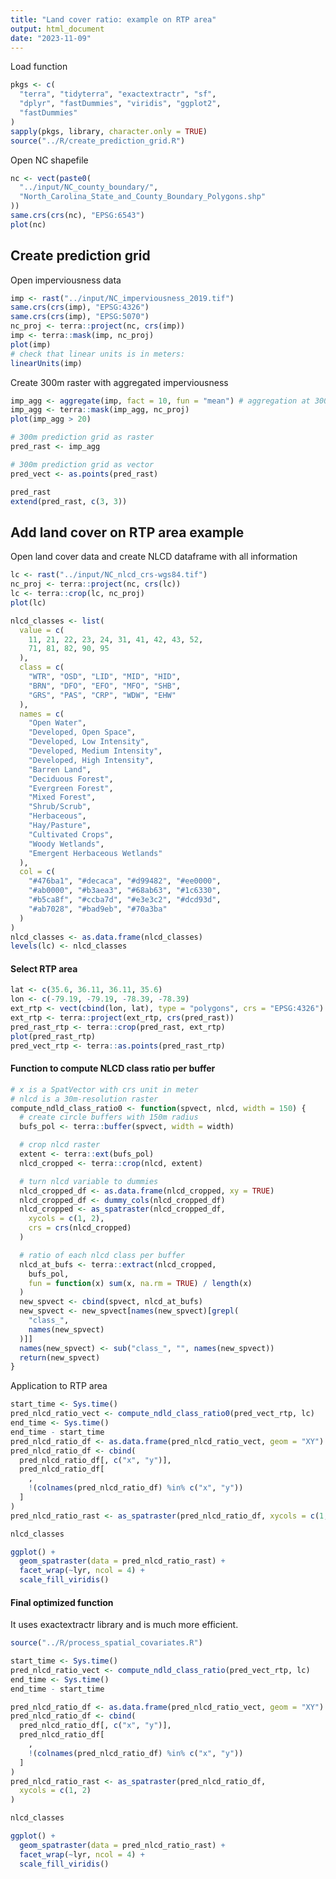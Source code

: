 ```yaml
---
title: "Land cover ratio: example on RTP area"
output: html_document
date: "2023-11-09"
---
```


Load function

```r
pkgs <- c(
  "terra", "tidyterra", "exactextractr", "sf",
  "dplyr", "fastDummies", "viridis", "ggplot2",
  "fastDummies"
)
sapply(pkgs, library, character.only = TRUE)
source("../R/create_prediction_grid.R")
```

Open NC shapefile

```r
nc <- vect(paste0(
  "../input/NC_county_boundary/",
  "North_Carolina_State_and_County_Boundary_Polygons.shp"
))
same.crs(crs(nc), "EPSG:6543")
plot(nc)
```

## Create prediction grid

Open imperviousness data

```r
imp <- rast("../input/NC_imperviousness_2019.tif")
same.crs(crs(imp), "EPSG:4326")
same.crs(crs(imp), "EPSG:5070")
nc_proj <- terra::project(nc, crs(imp))
imp <- terra::mask(imp, nc_proj)
plot(imp)
# check that linear units is in meters:
linearUnits(imp)
```

Create 300m raster with aggregated imperviousness

```r
imp_agg <- aggregate(imp, fact = 10, fun = "mean") # aggregation at 300m
imp_agg <- terra::mask(imp_agg, nc_proj)
plot(imp_agg > 20)
```

```r
# 300m prediction grid as raster
pred_rast <- imp_agg

# 300m prediction grid as vector
pred_vect <- as.points(pred_rast)
```

```r
pred_rast
extend(pred_rast, c(3, 3))
```

## Add land cover on RTP area example

Open land cover data and create NLCD dataframe with all information

```r
lc <- rast("../input/NC_nlcd_crs-wgs84.tif")
nc_proj <- terra::project(nc, crs(lc))
lc <- terra::crop(lc, nc_proj)
plot(lc)

nlcd_classes <- list(
  value = c(
    11, 21, 22, 23, 24, 31, 41, 42, 43, 52,
    71, 81, 82, 90, 95
  ),
  class = c(
    "WTR", "OSD", "LID", "MID", "HID",
    "BRN", "DFO", "EFO", "MFO", "SHB",
    "GRS", "PAS", "CRP", "WDW", "EHW"
  ),
  names = c(
    "Open Water",
    "Developed, Open Space",
    "Developed, Low Intensity",
    "Developed, Medium Intensity",
    "Developed, High Intensity",
    "Barren Land",
    "Deciduous Forest",
    "Evergreen Forest",
    "Mixed Forest",
    "Shrub/Scrub",
    "Herbaceous",
    "Hay/Pasture",
    "Cultivated Crops",
    "Woody Wetlands",
    "Emergent Herbaceous Wetlands"
  ),
  col = c(
    "#476ba1", "#decaca", "#d99482", "#ee0000",
    "#ab0000", "#b3aea3", "#68ab63", "#1c6330",
    "#b5ca8f", "#ccba7d", "#e3e3c2", "#dcd93d",
    "#ab7028", "#bad9eb", "#70a3ba"
  )
)
nlcd_classes <- as.data.frame(nlcd_classes)
levels(lc) <- nlcd_classes
```

#### Select RTP area

```r
lat <- c(35.6, 36.11, 36.11, 35.6)
lon <- c(-79.19, -79.19, -78.39, -78.39)
ext_rtp <- vect(cbind(lon, lat), type = "polygons", crs = "EPSG:4326")
ext_rtp <- terra::project(ext_rtp, crs(pred_rast))
pred_rast_rtp <- terra::crop(pred_rast, ext_rtp)
plot(pred_rast_rtp)
pred_vect_rtp <- terra::as.points(pred_rast_rtp)
```

#### Function to compute NLCD class ratio per buffer

```r
# x is a SpatVector with crs unit in meter
# nlcd is a 30m-resolution raster
compute_ndld_class_ratio0 <- function(spvect, nlcd, width = 150) {
  # create circle buffers with 150m radius
  bufs_pol <- terra::buffer(spvect, width = width)

  # crop nlcd raster
  extent <- terra::ext(bufs_pol)
  nlcd_cropped <- terra::crop(nlcd, extent)

  # turn nlcd variable to dummies
  nlcd_cropped_df <- as.data.frame(nlcd_cropped, xy = TRUE)
  nlcd_cropped_df <- dummy_cols(nlcd_cropped_df)
  nlcd_cropped <- as_spatraster(nlcd_cropped_df,
    xycols = c(1, 2),
    crs = crs(nlcd_cropped)
  )

  # ratio of each nlcd class per buffer
  nlcd_at_bufs <- terra::extract(nlcd_cropped,
    bufs_pol,
    fun = function(x) sum(x, na.rm = TRUE) / length(x)
  )
  new_spvect <- cbind(spvect, nlcd_at_bufs)
  new_spvect <- new_spvect[names(new_spvect)[grepl(
    "class_",
    names(new_spvect)
  )]]
  names(new_spvect) <- sub("class_", "", names(new_spvect))
  return(new_spvect)
}
```

Application to RTP area

```r
start_time <- Sys.time()
pred_nlcd_ratio_vect <- compute_ndld_class_ratio0(pred_vect_rtp, lc)
end_time <- Sys.time()
end_time - start_time
pred_nlcd_ratio_df <- as.data.frame(pred_nlcd_ratio_vect, geom = "XY")
pred_nlcd_ratio_df <- cbind(
  pred_nlcd_ratio_df[, c("x", "y")],
  pred_nlcd_ratio_df[
    ,
    !(colnames(pred_nlcd_ratio_df) %in% c("x", "y"))
  ]
)
pred_nlcd_ratio_rast <- as_spatraster(pred_nlcd_ratio_df, xycols = c(1, 2))

nlcd_classes

ggplot() +
  geom_spatraster(data = pred_nlcd_ratio_rast) +
  facet_wrap(~lyr, ncol = 4) +
  scale_fill_viridis()
```

#### Final optimized function

It uses exactextractr library and is much more efficient.

```r
source("../R/process_spatial_covariates.R")
```

```r
start_time <- Sys.time()
pred_nlcd_ratio_vect <- compute_ndld_class_ratio(pred_vect_rtp, lc)
end_time <- Sys.time()
end_time - start_time

pred_nlcd_ratio_df <- as.data.frame(pred_nlcd_ratio_vect, geom = "XY")
pred_nlcd_ratio_df <- cbind(
  pred_nlcd_ratio_df[, c("x", "y")],
  pred_nlcd_ratio_df[
    ,
    !(colnames(pred_nlcd_ratio_df) %in% c("x", "y"))
  ]
)
pred_nlcd_ratio_rast <- as_spatraster(pred_nlcd_ratio_df,
  xycols = c(1, 2)
)

nlcd_classes

ggplot() +
  geom_spatraster(data = pred_nlcd_ratio_rast) +
  facet_wrap(~lyr, ncol = 4) +
  scale_fill_viridis()
```
